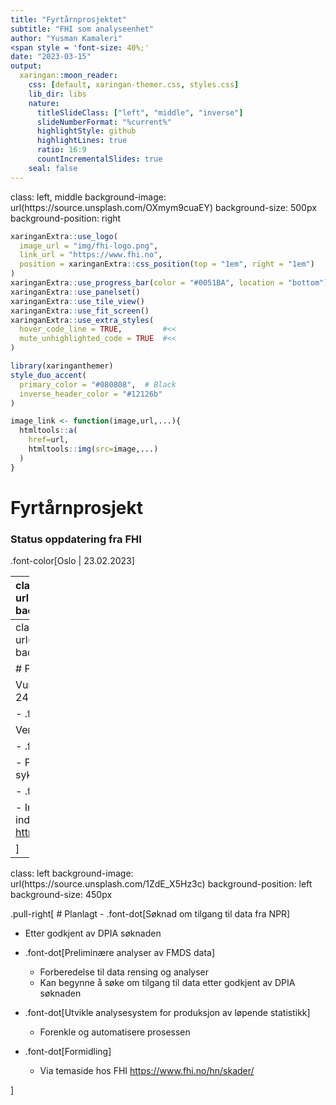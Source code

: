 ```yaml
---
title: "Fyrtårnprosjektet"
subtitle: "FHI som analyseenhet"
author: "Yusman Kamaleri"
<span style = 'font-size: 40%;'
date: "2023-03-15"
output:
  xaringan::moon_reader:
    css: [default, xaringan-themer.css, styles.css]
    lib_dir: libs
    nature:
      titleSlideClass: ["left", "middle", "inverse"]
      slideNumberFormat: "%current%"
      highlightStyle: github
      highlightLines: true
      ratio: 16:9
      countIncrementalSlides: true
    seal: false
---
```


class: left, middle
background-image: url(https://source.unsplash.com/OXmym9cuaEY)
background-size: 500px
background-position: right


```r
xaringanExtra::use_logo(
  image_url = "img/fhi-logo.png",
  link_url = "https://www.fhi.no",
  position = xaringanExtra::css_position(top = "1em", right = "1em")
)
xaringanExtra::use_progress_bar(color = "#0051BA", location = "bottom")
xaringanExtra::use_panelset()
xaringanExtra::use_tile_view()
xaringanExtra::use_fit_screen()
xaringanExtra::use_extra_styles(
  hover_code_line = TRUE,         #<<
  mute_unhighlighted_code = TRUE  #<<
)
```
```r
library(xaringanthemer)
style_duo_accent(
  primary_color = "#080808",  # Black
  inverse_header_color = "#12126b"
)
```

```r
image_link <- function(image,url,...){
  htmltools::a(
    href=url,
    htmltools::img(src=image,...)
  )
}
```

# Fyrtårnprosjekt
### Status oppdatering fra FHI

.font-color[Oslo | 23.02.2023]

---
class: left
background-image: url(https://source.unsplash.com/PpgY7sjpf_0)
background-position: right
background-size: 550px 

# Ferdig

.pull-left[
- .font-dot[ Prosjektprotokoll ]

  [Beskrivelse](https://www.fhi.no/cristin-prosjekter/aktiv/skader-i-norge-analyse-av-data-i-fyrtarnprosjektet) av arbeidet som FHI skal gjennomføre. 

- .font-dot[ REK søknad ]
 
 REK godkjent 22.12.2022
 
]
 
---
class: left
background-image: url(https://source.unsplash.com/GopRYASfsOc)
background-position: right
background-size: 550px 

# Pågående
.pull-left[
- .font-dot[ DPIA ]

  Vurdering av personvernkonsekvenser ble sendt 24.01.2023. Svar innen 8 - 12 uker.

- .font-dot[ Oppdragsavtale med SVV ]

  Vente på tilbakemelding fra SVV.
  
- .font-dot[ Analyse av anonyme data fra NTR ]

  - Plan om å bruke data for 2022
  - Vente på data fra Ullevål sykehus

- .font-dot[Utvikle indikatorer for løpende statistikk]

  - Indikatorer er basert på FMDS skjema
  - Forslag til indikatorer finnes på denne side [https://github.com/fyrtaarn/indikator/blob/main/indikator.org](https://github.com/fyrtaarn/indikator/blob/main/indikator.org)

]

 
---
class: left 
background-image: url(https://source.unsplash.com/1ZdE_X5Hz3c)
background-position: left
background-size: 450px 

.pull-right[
# Planlagt
- .font-dot[Søknad om tilgang til data fra NPR]

  - Etter godkjent av DPIA søknaden

- .font-dot[Preliminære analyser av FMDS data]

  - Forberedelse til data rensing og analyser
  - Kan begynne å søke om tilgang til data etter godkjent av DPIA søknaden
  
- .font-dot[Utvikle analysesystem for produksjon av løpende statistikk]

  - Forenkle og automatisere prosessen
  
- .font-dot[Formidling]

  - Via temaside hos FHI [https://www.fhi.no/hn/skader/](https://www.fhi.no/hn/skader/)

]
